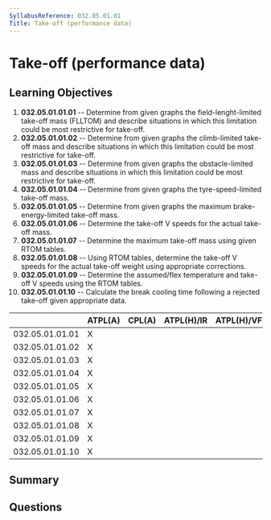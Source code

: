 ```yaml
---
SyllabusReference: 032.05.01.01
Title: Take-off (performance data)
---
```


# Take-off (performance data)

## Learning Objectives

1.  **032.05.01.01.01** -- Determine from given graphs the field-lenght-limited
    take-off mass (FLLTOM) and describe situations in which this limitation could
    be most restrictive for take-off.
2.  **032.05.01.01.02** -- Determine from given graphs the climb-limited take-off
    mass and describe situations in which this limitation could be most
    restrictive for take-off.
3.  **032.05.01.01.03** -- Determine from given graphs the obstacle-limited mass
    and describe situations in which this limitation could be most restrictive
    for take-off.
4.  **032.05.01.01.04** -- Determine from given graphs the tyre-speed-limited
    take-off mass.
5.  **032.05.01.01.05** -- Determine from given graphs the maximum
    brake-energy-limited take-off mass.
6.  **032.05.01.01.06** -- Determine the take-off V speeds for the actual
    take-off mass.
7.  **032.05.01.01.07** -- Determine the maximum take-off mass using given RTOM
    tables.
8.  **032.05.01.01.08** -- Using RTOM tables, determine the take-off V speeds for
    the actual take-off weight using appropriate corrections.
9.  **032.05.01.01.09** -- Determine the assumed/flex temperature and take-off V
    speeds using the RTOM tables.
10. **032.05.01.01.10** -- Calculate the break cooling time following a rejected
    take-off given appropriate data.

|                 | ATPL(A) | CPL(A) | ATPL(H)/IR | ATPL(H)/VFR | CPL(H) | IR | CBIR(A) |
| --------------- | ------- | ------ | ---------- | ----------- | ------ | -- | ------- |
| 032.05.01.01.01 | X       |        |            |             |        |    |         |
| 032.05.01.01.02 | X       |        |            |             |        |    |         |
| 032.05.01.01.03 | X       |        |            |             |        |    |         |
| 032.05.01.01.04 | X       |        |            |             |        |    |         |
| 032.05.01.01.05 | X       |        |            |             |        |    |         |
| 032.05.01.01.06 | X       |        |            |             |        |    |         |
| 032.05.01.01.07 | X       |        |            |             |        |    |         |
| 032.05.01.01.08 | X       |        |            |             |        |    |         |
| 032.05.01.01.09 | X       |        |            |             |        |    |         |
| 032.05.01.01.10 | X       |        |            |             |        |    |         |

## Summary

## Questions
